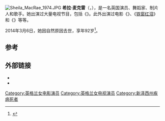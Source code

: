 [[File:Sheila_MacRae_1974.JPG|thumb]]
'''希拉·麦克雷'''（{{lang-en|Sheila Margaret MacRae}}，{{bd|1921年|9月24日|2014年|3月6日|catIdx=MacRae}}），是一名英国演员、舞蹈家、制片人和歌手。她出演过大量电视节目，包括《{{link-en|蜜月期|The Honeymooners}}》。此外出演过电影《{{link-en|艳娃传|Pretty Baby}}》、《[[铁窗红泪|铁窗红泪]]》和《{{link-en|单身女孩和性|Sex and the Single Girl}}》等等。

2014年3月6日，她因自然原因去世，享年92岁<ref>{{Cite web|url=http://www.nytimes.com/2014/03/09/arts/television/sheila-macrae-wife-in-60s-honeymooners-sketches-dies-at-92.html?ref=obituaries&_r=1|title=Sheila MacRae, Wife in ’60s ‘Honeymooners’ Sketches, Dies at 92|publisher=''[[The_New_York_Times|The New York Times]]''|accessdate=12 March 2014|date=8 March 2014|last=Ashley|first=Southall|archive-date=2014-03-26|archive-url=https://web.archive.org/web/20140326192759/http://www.nytimes.com/2014/03/09/arts/television/sheila-macrae-wife-in-60s-honeymooners-sketches-dies-at-92.html?ref=obituaries&_r=1|dead-url=no}}</ref>。

==参考==
{{Reflist}}

==外部链接==
{{Commonscat|Sheila MacRae|希拉·麦克雷}}
* {{IMDb name|0534306}}
* {{IBDB name|89890}}
{{Authority control}}
{{DEFAULTSORT:MacRae, Sheila}}

[[Category:英格兰女电影演员|Category:英格兰女电影演员]]
[[Category:英格兰女电视演员|Category:英格兰女电视演员]]
[[Category:新泽西州疾病死者|Category:新泽西州疾病死者]]